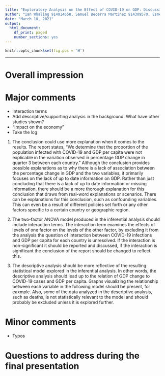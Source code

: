 ```yaml
---
title: "Exploratory Analysis on the Effect of COVID-19 on GDP: Discussion"
author: "Ian Whaling 914014658, Samuel Becerra Martinez 914309570, Esmeralda Buenrostro 915430778, Ryan Truong 916857334, Team ID: 9"
date: "March 10, 2021"
output:
  html_document:
    df_print: paged
    number_sections: yes
---
```

```r
knitr::opts_chunk$set(fig.pos = 'H')
```



***


# Overall impression



# Major comments 

* Interaction terms 
* Add descriptive/supporting analysis in the background. What have other studies shown? 
* “Impact on the economy”
* Take the log

1. The conclusion could use more explanation when it comes to the results. The report states, “We determine that the proportion of the population infected with COVID-19 and GDP per capita were not explicable in the variation observed in percentage GDP change in quarter 3 between each country.” Although the conclusion provides possible explanations as to why there is a lack of association between the percentage change in GDP and the two variables, it primarily focuses on the lack of up to date information on GDP. Rather than just concluding that there is a lack of up to date information or missing information, there should be a more thorough explanation for this conclusion that draws from real-word explanations or scenarios. There can be explanations for this conclusion, such as confounding variables. This can even be a result of different policies set forth or any other factors specific to a certain country or geographic region. 

2. The two-factor ANOVA model produced in the inferential analysis should include interaction terms. The interaction term examines the effects of levels of one factor on the levels of the other factor, by excluding it from the analysis the question of interaction between COVID-19 infections and GDP per capita for each country is unresolved. If the interaction is non-significant it should be reported and discussed, if the interaction is significant the conclusion of the report should be changed to reflect this.

3. The descriptive analysis should be more reflective of the resulting statistical model explored in the inferential analysis. In other words, the descriptive analysis should lead up to the relation of GDP change to COVID-19 cases and GDP per capita. Graphs visualizing the relationship between each variable in the following model should be present, for eaxmple. Also, some of the data analyzed in the descriptive analysis, such as deaths, is not statistically relevant to the model and should probably be excluded unless it is explored further. 


# Minor comments 

* Typos 


# Questions to address during the final presentation


